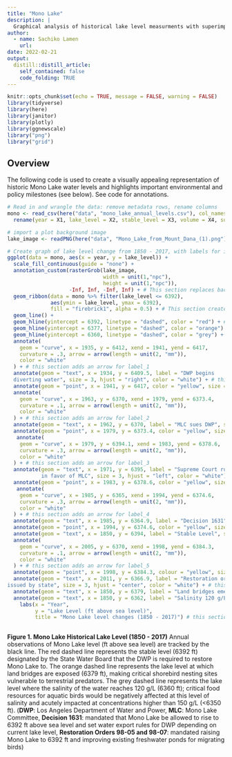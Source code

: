 ```yaml
---
title: "Mono Lake"
description: |
  Graphical analysis of historical lake level measurments with superimposed policy milestones.
author:
  - name: Sachiko Lamen
    url: 
date: 2022-02-21
output:
  distill::distill_article:
    self_contained: false
    code_folding: TRUE
---
```


```r
knitr::opts_chunk$set(echo = TRUE, message = FALSE, warning = FALSE)
library(tidyverse)
library(here)
library(janitor)
library(plotly)
library(ggnewscale)
library("png")
library("grid")
```

## **Overview**
The following code is used to create a visually appealing representation of historic Mono Lake water levels and highlights important environmental and policy milestones (see below). See code for annotations.

```r
# Read in and wrangle the data: remove metadata rows, rename columns
mono <- read_csv(here("data", "mono_lake_annual_levels.csv"), col_names = FALSE, skip = 6) %>%
  rename(year = X1, lake_level = X2, stable_level = X3, volume = X4, surface_area = X5, vert_change = X6)

# import a plot background image
lake_image <- readPNG(here("data", "Mono_Lake_from_Mount_Dana_(1).png"))
```

```r
# Create graph of lake level change from 1850 - 2017, with labels for important milestones
ggplot(data = mono, aes(x = year, y = lake_level)) +
  scale_fill_continuous(guide = "none") + 
  annotation_custom(rasterGrob(lake_image, 
                               width = unit(1,"npc"), 
                               height = unit(1,"npc")), 
                    -Inf, Inf, -Inf, Inf) + # This section replaces background with image of Mono Lake
  geom_ribbon(data = mono %>% filter(lake_level <= 6392),
              aes(ymin = lake_level, ymax = 6392), 
              fill = "firebrick1", alpha = 0.5) + # This section creates translucent red fill below the graphed line
  geom_line() +
  geom_hline(yintercept = 6392, linetype = "dashed", color = "red") + # add horizontal dashed line indicating stable lake levels
  geom_hline(yintercept = 6377, linetype = "dashed", color = "orange") + # add horizontal dashed line indicating when level at which land bridges emerge
  geom_hline(yintercept = 6360, linetype = "dashed", color = "grey") + # add horizongal dashed line indicating lake level when salinity reaches critical concentration
  annotate(
    geom = "curve", x = 1935, y = 6412, xend = 1941, yend = 6417, 
    curvature = .3, arrow = arrow(length = unit(2, "mm")),
    color = "white"
  ) + # this section adds an arrow for label_1
  annotate(geom = "text", x = 1934, y = 6409.5, label = "DWP begins 
  diverting water", size = 3, hjust = "right", color = "white") + # this section adds text for label_1
  annotate(geom = "point", x = 1941, y = 6417, color = "yellow", size = 2, alpha = 0.5) + # this section adds a marker point for label_1
  annotate(
    geom = "curve", x = 1963, y = 6370, xend = 1979, yend = 6373.4, 
    curvature = .1, arrow = arrow(length = unit(2, "mm")),
    color = "white"
  ) + # this section adds an arrow for label_2
  annotate(geom = "text", x = 1962, y = 6370, label = "MLC sues DWP", size = 3, hjust = "right", color = "white") + # this section adds text for label_2
  annotate(geom = "point", x = 1979, y = 6373.4, color = "yellow", size = 2, alpha = 0.5) + # this section adds a marker point for label_2
   annotate(
    geom = "curve", x = 1979, y = 6394.1, xend = 1983, yend = 6378.6, 
    curvature = .3, arrow = arrow(length = unit(2, "mm")),
    color = "white"
  ) + # this section adds an arrow for label_3
  annotate(geom = "text", x = 1971, y = 6395, label = "Supreme Court rules
           in favor of MLC", size = 3, hjust = "left", color = "white") + # this section adds text for label_3
  annotate(geom = "point", x = 1983, y = 6378.6, color = "yellow", size = 2, alpha = 0.5) + # this section adds a marker point for label_3
   annotate(
    geom = "curve", x = 1985, y = 6365, xend = 1994, yend = 6374.6, 
    curvature = .3, arrow = arrow(length = unit(2, "mm")),
    color = "white"
  ) + # this section adds an arrow for label_4
  annotate(geom = "text", x = 1985, y = 6364.9, label = "Decision 1631", size = 3, hjust = "right", color = "white") + # this section adds text for label_4
  annotate(geom = "point", x = 1994, y = 6374.6, color = "yellow", size = 2, alpha = 0.5) + # this section adds a marker point for label_4
  annotate(geom = "text", x = 1850, y = 6394, label = "Stable Level", size = 3.5, hjust = "left", color ="red") + # this section adds text label for the horizontal dashed line indicating stable level
  annotate(
    geom = "curve", x = 2005, y = 6370, xend = 1998, yend = 6384.3, 
    curvature = .1, arrow = arrow(length = unit(2, "mm")),
    color = "white"
  ) + # this section adds an arrow for label_5
  annotate(geom = "point", x = 1998, y = 6384.3, colour = "yellow", size = 2, alpha = 0.5) + # this section adds a marker for label_5
  annotate(geom = "text", x = 2011, y = 6366.9, label = "Restoration orders
issued by state", size = 3, hjust = "center", color = "white") + # this section adds text for label_5
  annotate(geom = "text", x = 1850, y = 6379, label = "Land bridges emerge", size = 3.5, hjust = "left", color ="orange") + # this section adds text label to horizontal dashed line for land bridges
  annotate(geom = "text", x = 1850, y = 6362, label = "Salinity 120 g/L", size = 3.5, hjust = "left", color ="grey") + # this section adds a text label to the horizontal dashed line for salinity concentrations
    labs(x = "Year",
         y = "Lake Level (ft above sea level)",
         title = "Mono Lake level changes (1850 - 2017)") # this section creates axis titles and main title
  

```

**Figure 1. Mono Lake Historical Lake Level (1850 - 2017)** Annual observations of Mono Lake level (ft above sea level) are tracked by the black line. The red dashed line represents the stable level (6392 ft) designated by the State Water Board that the DWP is required to restore Mono Lake to. The orange dashed line represents the lake level at which land bridges are exposed (6379 ft), making critical shorebird nesting sites vulnerable to terrestrial predators. The grey dashed line represents the lake level where the salinity of the water reaches 120 g/L (6360 ft); critical food resources for aquatic birds would be negatively affected at this level of salinity and acutely impacted at concentrations higher than 150 g/L (<6350 ft). (**DWP**: Los Angeles Department of Water and Power, **MLC**: Mono Lake Committee, **Decision 1631**: mandated that Mono Lake be allowed to rise to 6392 ft above sea level and set water export rules for DWP depending on current lake level, **Restoration Orders 98-05 and 98-07**: mandated raising Mono Lake to 6392 ft and improving existing freshwater ponds for migrating birds)


